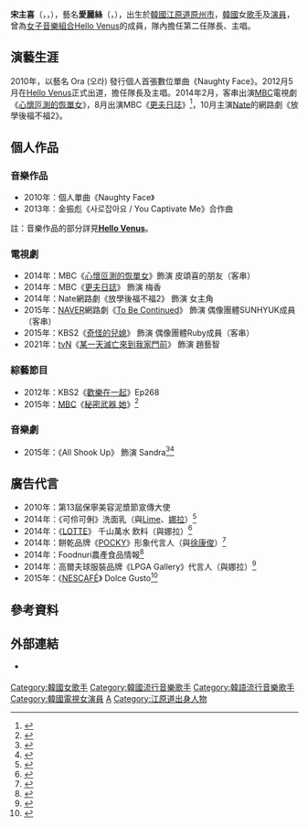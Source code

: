 {{藝人
|姓名 = 宋主喜
|類型 = 女藝人
|圖片 = 160508 헬로비너스 팬미팅 4.jpg
|圖片尺寸 = 
|圖片簡介 = 
|本名 = 宋主喜
|外文名 = 송주희  
|外文 = ko
|羅馬拼音 = Song Joo-hee
|英文名 = 
|暱稱 =炸毛、大姐
|其他藝名 = 
|國籍 = {{KOR}}
|出生日期 = {{birth_date_and_age|1990|3|21}}
|出生地點 = {{KOR}}[[江原道_(朝鮮八道)|江原道]][[原州市|原州市]]
|宗教信仰 = 
|語言 = [[韓語|韓語]]、[[日語|日語]]、[[英語|英語]] 
|職業 = [[歌手|歌手]]、[[演員|演員]]
|出道作品 = 
|出道日期 = 2012年5月10日
|代表作品 = 
|活躍年代 =2012年-至今
|唱片公司 = 
|經紀公司 = [[Fantagio_Entertainment|Fantagio Entertainment]]2012-2019
Kingsland 2020-
|相關團體 = [[Hello_Venus|Hello Venus]]
|網站 = 
| module ={{Infobox name module
| hangul = {{linktext|김|효|연}}
| hanja  = {{linktext|宋|主|喜}}
| rr     = Song Ju-Hee
| mr     = Song Chu-Hŭi
}}
| module2 ={{Infobox name module
| title   = 藝名
| hangul = {{linktext|앨|리|스}}
| hanja  =
| rr     = Ael Li Seu
| mr     = Ael Li Sŭ
}}
}}
'''宋主喜'''（{{kor|k='''송주희'''|rm='''Song Ju-Hee'''}}，{{lang-en|'''Song Ju Hee'''}}，{{bd|1990年|3月21日|}}），藝名'''愛麗絲'''（{{kor|k='''앨리스'''}}，{{lang-en|'''Alice'''}}），出生於[[韓國|韓國]][[江原道_(朝鮮八道)|江原道]][[原州市|原州市]]，[[韓國|韓國]]女[[歌手|歌手]]及[[演員|演員]]，曾為[[女子音樂組合|女子音樂組合]][[Hello_Venus|Hello Venus]]的成員，隊內擔任第二任隊長、主唱。

==演藝生涯==
2010年，以藝名 Ora (오라) 發行個人首張數位單曲《Naughty Face》。2012月5月在[[Hello_Venus|Hello Venus]]正式出道，擔任隊長及主唱。2014年2月，客串出演[[文化廣播_(韓國)|MBC]]電視劇《[[心懷叵測的恢單女|心懷叵測的恢單女]]》，8月出演MBC《[[更夫日誌|更夫日誌]]》<ref>{{cite web |url=http://kpopn.niusnews.com/=K2isi008 |title=Alice 加入《更夫日誌》 |publisher=Kpopn |date=2014-08-12 }}{{Dead link|date=2019年9月 |bot=InternetArchiveBot |fix-attempted=yes }}{{zh}}</ref>，10月主演[[Nate|Nate]]的網路劇《放學後福不福2》。 

==個人作品==
===音樂作品===
*2010年：個人單曲《Naughty Face》
*2013年：金振彪《사로잡아요 / You Captivate Me》合作曲
註：音樂作品的部分詳見'''[[Hello_Venus|Hello Venus]]'''。

===電視劇===
*2014年：MBC《[[心懷叵測的恢單女|心懷叵測的恢單女]]》飾演 皮頌喜的朋友（客串）
*2014年：MBC《[[更夫日誌|更夫日誌]]》 飾演 梅香
*2014年：Nate網路劇《放學後福不福2》 飾演 女主角
*2015年：[[NAVER|NAVER]]網路劇《[[To_Be_Continued|To Be Continued]]》 飾演 偶像團體SUNHYUK成員（客串）
*2015年：KBS2《[[奇怪的兒媳|奇怪的兒媳]]》 飾演 偶像團體Ruby成員（客串）
*2021年：[[tvN|tvN]]《[[某一天滅亡來到我家門前|某一天滅亡來到我家門前]]》 飾演 趙藝智

===綜藝節目===
*2012年：KBS2《[[歡樂在一起|歡樂在一起]]》Ep268
*2015年：[[MBC_Plus_Media|MBC]]《[[秘密武器_她|秘密武器 她]]》<ref>{{cite web |url=http://kpopn.niusnews.com/=K310k014 |title="秘密兵器女孩" 成員公開 |publisher=Kpopn |date=2015-06-10 }}{{Dead link|date=2019年9月 |bot=InternetArchiveBot |fix-attempted=yes }}{{zh}}</ref>

===音樂劇===
*2015年：《All Shook Up》 飾演 Sandra<ref>{{cite web |url=http://www.vlovekpop.com/20160830-hv-alice/ |title=Hello Venus Alice 初次成為音樂劇演員 SNS內留下感言 |publisher=vlovekpop |date=2016-08-30 }}{{dead link|date=2018年5月 |bot=InternetArchiveBot |fix-attempted=yes }}{{zh}}</ref><ref>{{cite web |url=http://www.vlovekpop.com/20160907-hv-alice/ |title=Hello Venus Alice 跳脫搞笑演技 成為合格的音樂劇演員 |publisher=vlovekpop |date=2016-09-07 |deadurl=yes |archiveurl=https://web.archive.org/web/20160909221259/http://www.vlovekpop.com/20160907-hv-alice/ |archivedate=2016-09-09 |accessdate=2016-12-31 }}{{zh}}</ref>

==廣告代言==
*2010年：第13屆保寧美容泥漿節宣傳大使
*2014年：《可伶可俐》洗面乳（與[[Hello_Venus|Lime]]、[[權娜拉|娜拉]]）<ref>{{YouTube|ToPbZsiQuLE|클린앤드클리어 에이클리어링 엑스클렌저 CF_헬로비너스 편}}</ref>
*2014年：《[[LOTTE|LOTTE]]》 千山萬水 飲料（與娜拉）<ref>{{YouTube|kqGoyzNTEpU|헬로비너스 - LOTTE樂天(롯데)飲料 澳的利(오더리)千山萬水TVC}}</ref>
*2014年：餅乾品牌《[[百奇|POCKY]]》形象代言人（與[[徐康俊|徐康俊]]）<ref>{{cite web |url=http://kpopn.niusnews.com/=K3ppqj00 |title=Alice、徐康俊POCKY代言照 |publisher=Kpopn |date=2014-10-24 }}{{Dead link|date=2019年9月 |bot=InternetArchiveBot |fix-attempted=yes }}{{zh}}</ref>
*2014年：Foodnuri農產食品情報<ref>{{YouTube|jh7hQMgTuX4|바른밥상 밝은100세 캠페인 CF영상}}</ref>
*2014年：高爾夫球服裝品牌《LPGA Gallery》代言人（與娜拉）<ref>{{cite web |url=http://www.vlovekpop.com/20160728-hv/ |title=完美演繹！Hello Venus 的高爾夫球服突顯時尚感覺 |publisher=vlovekpop |date=2016-07-28 |deadurl=yes |archiveurl=https://web.archive.org/web/20170101210114/http://www.vlovekpop.com/20160728-hv/ |archivedate=2017-01-01 |accessdate=2016-12-31 }}{{zh}}</ref>
*2015年：《[[雀巢咖啡|NESCAFÉ]]》 Dolce Gusto<ref>{{YouTube|d1jeU5jxJdA|네스카페 돌체구스토 캡슐 투 도어 서비스}}</ref>
== 參考資料 ==
{{reflist}}

== 外部連結 ==
* {{instagram|hv_alice|愛麗絲}} {{ko}}

{{Fantagio Entertainment}}
{{DEFAULTSORT:Alice}}
[[Category:韓國女歌手|Category:韓國女歌手]]
[[Category:韓國流行音樂歌手|Category:韓國流行音樂歌手]]
[[Category:韓語流行音樂歌手|Category:韓語流行音樂歌手]]
[[Category:韓國電視女演員|Category:韓國電視女演員]]
[[Category:宋姓|A]]
[[Category:江原道出身人物|Category:江原道出身人物]]